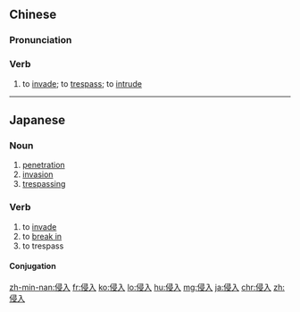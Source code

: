 ==Chinese==
{{zh-forms}}

===Pronunciation===
{{zh-pron
|m=qīnrù
|c=cam1 jap6
|h=pfs=chhîm-ngi̍p
|mn=zz,kh:chhim-ji̍p/xm,qz,tp:chhim-li̍p
|cat=v
}}

===Verb===
{{zh-verb}}

# to [[invade]]; to [[trespass]]; to [[intrude]]
#: {{zh-x|侵入 某人 的 私人 空間|to '''invade''' someone's personal space}}

----

==Japanese==
{{ja-kanjitab|しん|にゅう|yomi=on}}

===Noun===
{{ja-noun|しんにゅう}}

# [[penetration]]
# [[invasion]]
# [[trespassing]]

===Verb===
{{ja-verb-suru|しんにゅう}}

# to [[invade]]
# to [[break in]]
# to trespass

====Conjugation====
{{ja-suru|しんにゅう}}

[[zh-min-nan:侵入]]
[[fr:侵入]]
[[ko:侵入]]
[[lo:侵入]]
[[hu:侵入]]
[[mg:侵入]]
[[ja:侵入]]
[[chr:侵入]]
[[zh:侵入]]
